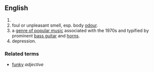 ==English==

# 
# foul or unpleasant smell, esp. body [[odour]].
# a [[w:Funk|genre of popular music]] associated with the 1970s and typified by prominent [[bass guitar]] and [[w:horn section|horns]].
# depression.

===Related terms===
*[[funky]] ''adjective''
